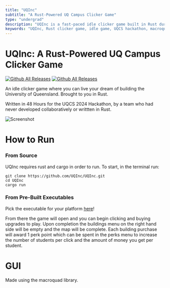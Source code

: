 ```yaml
---
title: "UQInc"
subtitle: "A Rust-Powered UQ Campus Clicker Game"
type: "undergrad"
description: "UQInc is a fast-paced idle clicker game built in Rust during the UQCS 2024 Hackathon. Construct your dream University of Queensland campus, upgrade buildings, and earn perks—all within a retro-style GUI built with macroquad."
keywords: "UQInc, Rust clicker game, idle game, UQCS hackathon, macroquad game, Rust GUI, game dev Rust, university builder game, incremental game, Rust project"
---
```


# UQInc: A Rust-Powered UQ Campus Clicker Game
[![Github All Releases](https://img.shields.io/github/downloads/UQInc/UQInc/total.svg)]()
[![Github All Releases](https://img.shields.io/badge/version%201.1-345eeb)]()

An idle clicker game where you can live your dream of building the University of Queensland. Brought to you in Rust. 

Written in 48 Hours for the UQCS 2024 Hackathon, by a team who had never developed collaboratively or writtten in Rust.

![Screenshot](https://github.com/user-attachments/assets/b303e165-8429-4f51-894b-8c503239c046)

# How to Run
### From Source
UQInc requires rust and cargo in order to run. 
To start, in the terminal run:
```
git clone https://github.com/UQInc/UQInc.git
cd UQInc
cargo run
```
### From Pre-Built Executables
Pick the executable for your platform [here](https://github.com/UQInc/UQInc/releases/)!



From there the game will open and you can begin clicking and buying upgrades to play.
Upon completion the buildings menu on the right hand side will be empty and the map will be complete.
Each building purchase will award 1 perk point which can be spent in the perks menu to increase the 
number of students per click and the amount of money you get per student.

# GUI
Made using the macroquad library. 
